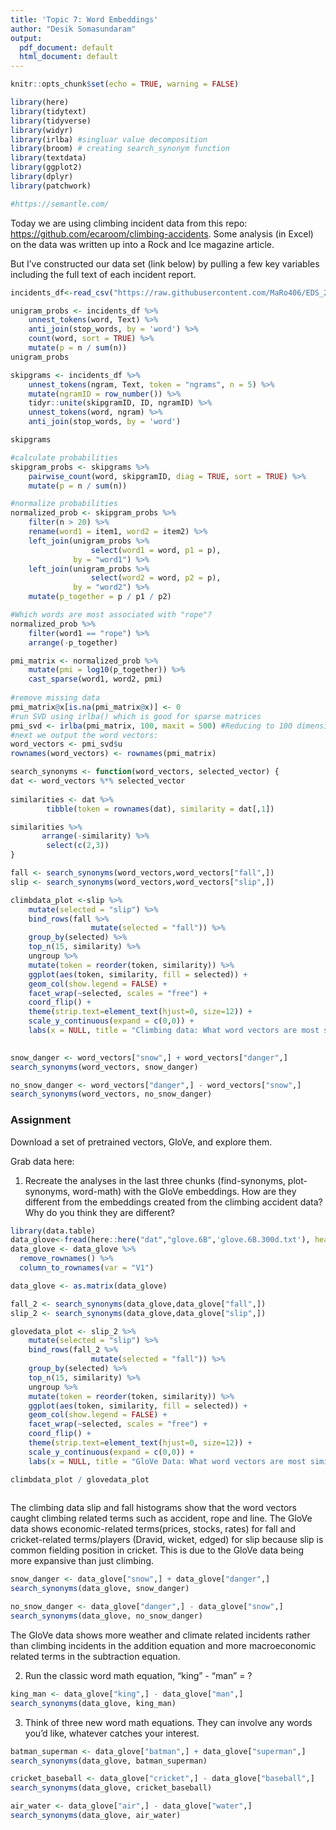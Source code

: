 ```yaml
---
title: 'Topic 7: Word Embeddings'
author: "Desik Somasundaram"
output:
  pdf_document: default
  html_document: default
---
```


```r
knitr::opts_chunk$set(echo = TRUE, warning = FALSE)
```


```r
library(here)
library(tidytext)
library(tidyverse)
library(widyr)
library(irlba) #singluar value decomposition
library(broom) # creating search_synonym function
library(textdata)
library(ggplot2)
library(dplyr)
library(patchwork)

#https://semantle.com/
```

Today we are using climbing incident data from this repo: <https://github.com/ecaroom/climbing-accidents>. Some analysis (in Excel) on the data was written up into a Rock and Ice magazine article.

But I've constructed our data set (link below) by pulling a few key variables including the full text of each incident report.

```r
incidents_df<-read_csv("https://raw.githubusercontent.com/MaRo406/EDS_231-text-sentiment/825b159b6da4c7040ce8295b9eae2fbbe9991ffd/dat/climbing_report_text.csv")
```


```r
unigram_probs <- incidents_df %>%
    unnest_tokens(word, Text) %>%
    anti_join(stop_words, by = 'word') %>%
    count(word, sort = TRUE) %>%
    mutate(p = n / sum(n)) 
unigram_probs 
```


```r
skipgrams <- incidents_df %>%
    unnest_tokens(ngram, Text, token = "ngrams", n = 5) %>%
    mutate(ngramID = row_number()) %>% 
    tidyr::unite(skipgramID, ID, ngramID) %>%
    unnest_tokens(word, ngram) %>%
    anti_join(stop_words, by = 'word')

skipgrams
```

```r
#calculate probabilities
skipgram_probs <- skipgrams %>%
    pairwise_count(word, skipgramID, diag = TRUE, sort = TRUE) %>%
    mutate(p = n / sum(n))
```


```r
#normalize probabilities
normalized_prob <- skipgram_probs %>%
    filter(n > 20) %>%
    rename(word1 = item1, word2 = item2) %>%
    left_join(unigram_probs %>%
                  select(word1 = word, p1 = p),
              by = "word1") %>%
    left_join(unigram_probs %>%
                  select(word2 = word, p2 = p),
              by = "word2") %>%
    mutate(p_together = p / p1 / p2)

#Which words are most associated with "rope"?   
normalized_prob %>% 
    filter(word1 == "rope") %>%
    arrange(-p_together)
```


```r
pmi_matrix <- normalized_prob %>%
    mutate(pmi = log10(p_together)) %>%
    cast_sparse(word1, word2, pmi)    
 
#remove missing data
pmi_matrix@x[is.na(pmi_matrix@x)] <- 0
#run SVD using irlba() which is good for sparse matrices
pmi_svd <- irlba(pmi_matrix, 100, maxit = 500) #Reducing to 100 dimensions
#next we output the word vectors:
word_vectors <- pmi_svd$u
rownames(word_vectors) <- rownames(pmi_matrix)
```

```r
search_synonyms <- function(word_vectors, selected_vector) {
dat <- word_vectors %*% selected_vector
    
similarities <- dat %>%
        tibble(token = rownames(dat), similarity = dat[,1])

similarities %>%
       arrange(-similarity) %>%
        select(c(2,3))
}
```

```r
fall <- search_synonyms(word_vectors,word_vectors["fall",])
slip <- search_synonyms(word_vectors,word_vectors["slip",])
```

```r
climbdata_plot <-slip %>%
    mutate(selected = "slip") %>%
    bind_rows(fall %>%
                  mutate(selected = "fall")) %>%
    group_by(selected) %>%
    top_n(15, similarity) %>%
    ungroup %>%
    mutate(token = reorder(token, similarity)) %>%
    ggplot(aes(token, similarity, fill = selected)) +
    geom_col(show.legend = FALSE) +
    facet_wrap(~selected, scales = "free") +
    coord_flip() +
    theme(strip.text=element_text(hjust=0, size=12)) +
    scale_y_continuous(expand = c(0,0)) +
    labs(x = NULL, title = "Climbing data: What word vectors are most similar to slip or fall?")
         
```

```r
snow_danger <- word_vectors["snow",] + word_vectors["danger",] 
search_synonyms(word_vectors, snow_danger)

no_snow_danger <- word_vectors["danger",] - word_vectors["snow",] 
search_synonyms(word_vectors, no_snow_danger)
```

### Assignment

Download a set of pretrained vectors, GloVe, and explore them. 

Grab data here:
<!-- download.file('<https://nlp.stanford.edu/data/glove.6B.zip>',destfile = 'glove.6B.zip')  -->
<!-- unzip('glove.6B.zip')  -->
<!-- Use this file: 'glove.6B.300d.txt' -->

1.  Recreate the analyses in the last three chunks (find-synonyms, plot-synonyms, word-math) with the GloVe embeddings. How are they different from the embeddings created from the climbing accident data? Why do you think they are different?

```r
library(data.table)
data_glove<-fread(here::here("dat","glove.6B",'glove.6B.300d.txt'), header = FALSE)
data_glove <- data_glove %>% 
  remove_rownames() %>% 
  column_to_rownames(var = "V1")
```

```r

data_glove <- as.matrix(data_glove)

fall_2 <- search_synonyms(data_glove,data_glove["fall",])
slip_2 <- search_synonyms(data_glove,data_glove["slip",])
```

```r
glovedata_plot <- slip_2 %>%
    mutate(selected = "slip") %>%
    bind_rows(fall_2 %>%
                  mutate(selected = "fall")) %>%
    group_by(selected) %>%
    top_n(15, similarity) %>%
    ungroup %>%
    mutate(token = reorder(token, similarity)) %>%
    ggplot(aes(token, similarity, fill = selected)) +
    geom_col(show.legend = FALSE) +
    facet_wrap(~selected, scales = "free") +
    coord_flip() +
    theme(strip.text=element_text(hjust=0, size=12)) +
    scale_y_continuous(expand = c(0,0)) +
    labs(x = NULL, title = "GloVe Data: What word vectors are most similar to slip or fall?")

climbdata_plot / glovedata_plot
         
```

The climbing data slip and fall histograms show that the word vectors caught climbing related terms such as accident, rope and line.
The GloVe data shows economic-related terms(prices, stocks, rates) for fall and cricket-related terms/players (Dravid, wicket, edged) for slip because slip is common fielding position in cricket. This is due to the GloVe data being more expansive than just climbing. 


```r
snow_danger <- data_glove["snow",] + data_glove["danger",] 
search_synonyms(data_glove, snow_danger)

no_snow_danger <- data_glove["danger",] - data_glove["snow",] 
search_synonyms(data_glove, no_snow_danger)
```
The GloVe data shows more weather and climate related incidents rather than climbing incidents in the addition equation and more macroeconomic related terms in the subtraction equation.



2.  Run the classic word math equation, "king" - "man" = ?
```r
king_man <- data_glove["king",] - data_glove["man",] 
search_synonyms(data_glove, king_man)

```


3.  Think of three new word math equations. They can involve any words you'd like, whatever catches your interest.
```r
batman_superman <- data_glove["batman",] + data_glove["superman",] 
search_synonyms(data_glove, batman_superman)

cricket_baseball <- data_glove["cricket",] - data_glove["baseball",] 
search_synonyms(data_glove, cricket_baseball)

air_water <- data_glove["air",] - data_glove["water",] 
search_synonyms(data_glove, air_water)

```